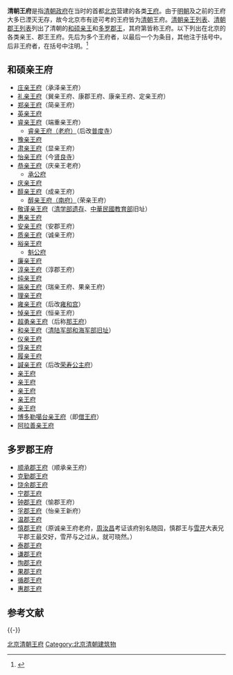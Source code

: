 '''清朝王府'''是指[[清朝政府|清朝政府]]在当时的首都[[北京|北京]]营建的各类[[王府|王府]]。由于[[明朝王府|明朝]]及之前的王府大多已湮灭无存，故今北京市有迹可考的王府皆为[[清朝|清朝]]王府。[[清朝亲王列表|清朝亲王列表]]、[[清朝郡王列表|清朝郡王列表]]列出了清朝的[[和硕亲王|和硕亲王]]和[[多罗郡王|多罗郡王]]，其府第皆称王府。以下列出在北京的各类亲王、郡王王府。先后为多个王府者，以最后一个为条目，其他注于括号中。后非王府者，在括号中注明。<ref>{{Cite web |url=http://china.orientaltravel.com/chinatravel/Beijing_Topic/HJ/8/HJ8_3.html |title=昔日王府寻踪，东方纵横旅游网，于2011-11-3查阅 |accessdate=2011-11-03 |archive-date=2015-11-17 |archive-url=https://web.archive.org/web/20151117015748/http://china.orientaltravel.com/chinatravel/Beijing_Topic/HJ/8/HJ8_3.html |dead-url=yes }}</ref>

== 和硕亲王府 ==
*[[庄亲王府|庄亲王府]]（承泽亲王府）
*[[礼亲王府|礼亲王府]]（巽亲王府、康郡王府、康亲王府、定亲王府）
*[[郑亲王府|郑亲王府]]（简亲王府）
*[[英亲王府|英亲王府]]
*[[睿亲王府|睿亲王府]]（端重亲王府）
**[[普度寺|睿亲王府（老府）]]（后改[[普度寺|普度寺]]）
*[[豫亲王府|豫亲王府]]
*[[肃亲王府|肃亲王府]]（显亲王府）
*[[贤良寺|怡亲王府]]（今[[贤良寺|贤良寺]]）
*[[恭亲王府|恭亲王府]]（庆亲王老府）
**[[承公府|承公府]]
*[[庆亲王府|庆亲王府]]
*[[醇亲王府|醇亲王府]]（成亲王府）
**[[醇亲王府（南府）|醇亲王府（南府）]]（荣亲王府）
*[[敬谨亲王府|敬谨亲王府]]（[[學部_(清朝)#建筑|清学部遗存]]、[[中華民國教育部|中華民國教育部]]旧址）
*[[惠亲王府|惠亲王府]]
*[[安亲王府|安亲王府]]（安郡王府）
*[[质亲王府|质亲王府]]（诚亲王府）
*[[裕亲王府|裕亲王府]]
**[[魁公府|魁公府]]
*[[廉亲王府|廉亲王府]]
*[[淳亲王府|淳亲王府]]（淳郡王府）
*[[纯亲王府|纯亲王府]]
*[[端亲王府|端亲王府]]（瑞亲王府、果亲王府）
*[[理亲王府|理亲王府]]
*[[雍和宫|雍亲王府]]（后改[[雍和宫|雍和宫]]）
*[[悼亲王府|悼亲王府]]（恒亲王府）
*[[那王府|超勇亲王府]]（后称[[那王府|那王府]]）
*[[清陆军部和海军部旧址|和亲王府]]（[[清陆军部和海军部旧址|清陆军部和海军部旧址]]）
*[[仪亲王府|仪亲王府]]
*[[惇亲王府|惇亲王府]]
*[[履亲王府|履亲王府]]
*[[諴亲王府|諴亲王府]]（后改[[荣寿公主府|荣寿公主府]]）
*[[亲王府|亲王府]]
*[[亲王府|亲王府]]
*[[亲王府|亲王府]]
*[[亲王府|亲王府]]
*[[亲王府|亲王府]]
*[[僧王府|博多勒噶台亲王府]]（即[[僧王府|僧王府]]）
*[[阿拉善亲王府|阿拉善亲王府]]

== 多罗郡王府 ==
*[[顺承郡王府|顺承郡王府]]（顺承亲王府）
*[[克勤郡王府|克勤郡王府]]
*[[饶余郡王府|饶余郡王府]]
*[[宁郡王府|宁郡王府]]
*[[钟郡王府|钟郡王府]]（愉郡王府）
*[[孚郡王府|孚郡王府]]（怡亲王新府）
*[[温郡王府|温郡王府]]
*[[慎郡王府|慎郡王府]]（原诚亲王府老府，[[周汝昌|周汝昌]]考证该府别名随园，慎郡王与[[曹雪芹|雪芹]]大表兄平郡王最交好，雪芹与之过从，就可晓然。）
*[[泰郡王府|泰郡王府]]
*[[谦郡王府|谦郡王府]]
*[[恂郡王府|恂郡王府]]
*[[果郡王府|果郡王府]]
*[[循郡王府|循郡王府]]
*[[惠郡王府|惠郡王府]]

==参考文献==
{{Reflist|2}}

{{-}}
{{老北京城}}
[[Category:北京清朝王府|]]
[[Category:北京清朝建筑物|Category:北京清朝建筑物]]